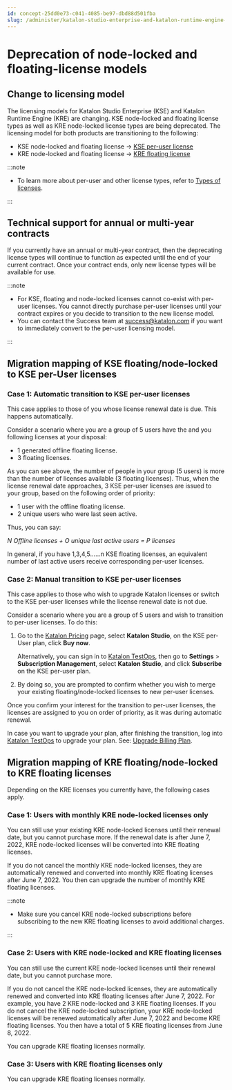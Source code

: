 ```yaml
---
id: concept-25dd0e73-c041-4085-be97-dbd88d501fba
slug: /administer/katalon-studio-enterprise-and-katalon-runtime-engine-license/deprecation-of-node-locked-and-floating-license-models
---
```


# Deprecation of node-locked and floating-license models

## Change to licensing model

The licensing models for Katalon Studio Enterprise \(KSE\) and Katalon Runtime Engine \(KRE\) are changing. KSE node-locked and floating license types as well as KRE node-locked license types are being deprecated. The licensing model for both products are transitioning to the following:

-   KSE node-locked and floating license → [KSE per-user license](/administer/katalon-studio-enterprise-and-katalon-runtime-engine-license/katalon-studio-enterprise-per-user-license)
-   KRE node-locked and floating license → [KRE floating license](/administer/katalon-studio-enterprise-and-katalon-runtime-engine-license/katalon-runtime-engine-floating-license)


:::note

-   To learn more about per-user and other license types, refer to [Types of licenses](/administer/katalon-studio-enterprise-and-katalon-runtime-engine-license/license-overview).

:::

## Technical support for annual or multi-year contracts

If you currently have an annual or multi-year contract, then the deprecating license types will continue to function as expected until the end of your current contract. Once your contract ends, only new license types will be available for use.


:::note

-   For KSE, floating and node-locked licenses cannot co-exist with per-user licenses. You cannot directly purchase per-user licenses until your contract expires or you decide to transition to the new license model.
-   You can contact the Success team at success@katalon.com if you want to immediately convert to the per-user licensing model.

:::

## Migration mapping of KSE floating/node-locked to KSE per-User licenses

### Case 1: Automatic transition to KSE per-user licenses

This case applies to those of you whose license renewal date is due. This happens automatically.

Consider a scenario where you are a group of 5 users have the and you following licenses at your disposal:

-   1 generated offline floating license.
-   3 floating licenses.

As you can see above, the number of people in your group \(5 users\) is more than the number of licenses available \(3 floating licenses\). Thus, when the license renewal date approaches, 3 KSE per-user licenses are issued to your group, based on the following order of priority:

-   1 user with the offline floating license.
-   2 unique users who were last seen active.

Thus, you can say:

*N Offline licenses + O unique last active users = P licenses*

In general, if you have 1,3,4,5……n KSE floating licenses, an equivalent number of last active users receive corresponding per-user licenses.

### Case 2: Manual transition to KSE per-user licenses

This case applies to those who wish to upgrade Katalon licenses or switch to the KSE per-user licenses while the license renewal date is not due.

Consider a scenario where you are a group of 5 users and wish to transition to per-user licenses. To do this:

1.  Go to the [Katalon Pricing](https://www.katalon.com/pricing/) page, select **Katalon Studio**, on the KSE per-User plan, click **Buy now**.

    Alternatively, you can sign in to [Katalon TestOps](https://testops.katalon.io/login), then go to **Settings** &gt; **Subscription Management**, select **Katalon Studio**, and click **Subscribe** on the KSE per-user plan.

2.  By doing so, you are prompted to confirm whether you wish to merge your existing floating/node-locked licenses to new per-user licenses.


Once you confirm your interest for the transition to per-user licenses, the licenses are assigned to you on order of priority, as it was during automatic renewal.

In case you want to upgrade your plan, after finishing the transition, log into [Katalon TestOps](https://testops.katalon.io/) to upgrade your plan. See: [Upgrade Billing Plan](/administer/administration-tasks/subscription-management/katalon-studio-enterprise-and-katalon-runtime-engine-license/upgrade-billing-plan-of-licenses#).

## Migration mapping of KRE floating/node-locked to KRE floating licenses

Depending on the KRE licenses you currently have, the following cases apply.

### Case 1: Users with monthly KRE node-locked licenses only

You can still use your existing KRE node-locked licenses until their renewal date, but you cannot purchase more. If the renewal date is after June 7, 2022, KRE node-locked licenses will be converted into KRE floating licenses.

If you do not cancel the monthly KRE node-locked licenses, they are automatically renewed and converted into monthly KRE floating licenses after June 7, 2022. You then can upgrade the number of monthly KRE floating licenses.


:::note

-   Make sure you cancel KRE node-locked subscriptions before subscribing to the new KRE floating licenses to avoid additional charges.

:::

### Case 2: Users with KRE node-locked and KRE floating licenses

You can still use the current KRE node-locked licenses until their renewal date, but you cannot purchase more.

If you do not cancel the KRE node-locked licenses, they are automatically renewed and converted into KRE floating licenses after June 7, 2022. For example, you have 2 KRE node-locked and 3 KRE floating licenses. If you do not cancel the KRE node-locked subscription, your KRE node-locked licenses will be renewed automatically after June 7, 2022 and become KRE floating licenses. You then have a total of 5 KRE floating licenses from June 8, 2022.

You can upgrade KRE floating licenses normally.

### Case 3: Users with KRE floating licenses only

You can upgrade KRE floating licenses normally.